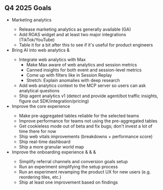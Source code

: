 ## Q4 2025 Goals

* Marketing analytics <TeamMember name="Javier Bahamondes" photo />
  * Release marketing analytics as generally available (GA)
  * Add ROAS widget and at least two major integrations (TikTok/YouTube)
  * Table it for a bit after this to see if it's useful for product engineers
* Bring AI into web analytics <TeamMember name="Lucas Ricoy" photo /> & <TeamMember name="Javier Bahamondes" photo />
  * Integrate web analytics with Max
    * Make Max aware of web analytics and session metrics
    * Canned insights for both event and session-level metrics
    * Come up with filters like in Session Replay
    * Stretch: Explain anomalies with deep research
  * Add web analytics context to the MCP server so users can ask analytical questions
  * Ship agent analytics v1 (detect and provide agent/bot traffic insights, figure out SDK/integration/pricing)
* Improve the core experience <TeamMember name="Lucas Ricoy" photo />
  * Make pre-aggregated tables reliable for the selected teams
  * Improve performance for teams not using the pre-aggregated tables
  * Get cookieless mode out of beta and fix bugs; don't invest a lot of time there for now
  * Ship web vitals improvements (breakdowns + performance score)
  * Ship real-time dashboard
  * Ship a more granular world map
* Improve the onboarding experience <TeamMember name="Anna Szell" photo /> & <TeamMember name="Lucas Ricoy" photo /> & <TeamMember name="Javier Bahamondes" photo /> & <FutureTeamMember />
  * Simplify referral channels and conversion goals setup
  * Run an experiment simplifying the setup process
  * Run an experiment revamping the product UX for new users (e.g. reordering tiles, etc.)
  * Ship at least one improvement based on findings

